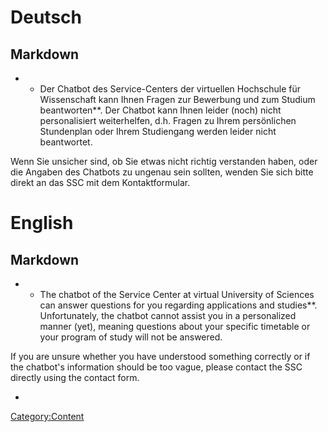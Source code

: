 [[Category:Content]]
= Deutsch =
== Markdown ==
<markdown>
**Der Chatbot des Service-Centers der virtuellen Hochschule für Wissenschaft kann Ihnen Fragen zur Bewerbung und zum Studium beantworten**. Der Chatbot kann Ihnen leider (noch) nicht personalisiert weiterhelfen, d.h. Fragen zu Ihrem persönlichen Stundenplan oder Ihrem Studiengang werden leider nicht beantwortet.


Wenn Sie unsicher sind, ob Sie etwas nicht richtig verstanden haben, oder die Angaben des Chatbots zu ungenau sein sollten, wenden Sie sich bitte direkt an das SSC mit dem Kontaktformular.
</markdown>

= English =
== Markdown ==
<markdown>
**The chatbot of the Service Center at virtual University of Sciences can answer questions for you regarding applications and studies**. Unfortunately, the chatbot cannot assist you in a personalized manner (yet), meaning questions about your specific timetable or your program of study will not be answered.


If you are unsure whether you have understood something correctly or if the chatbot's information should be too vague, please contact the SSC directly using the contact form.
</markdown>

*
